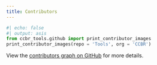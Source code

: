 ```yaml
---
title: Contributors
---
```


::: {layout-ncol=4}

```python
#| echo: false
#| output: asis
from ccbr_tools.github import print_contributor_images
print_contributor_images(repo = 'Tools', org = 'CCBR')
```

:::


View the [contributors graph on GitHub](https://github.com/CCBR/Tools/graphs/contributors) for more details.
